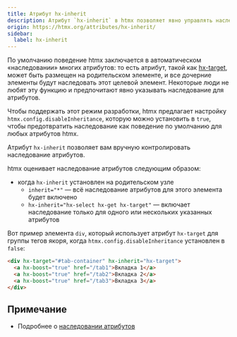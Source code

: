```yaml
---
title: Атрибут hx-inherit
description: Атрибут `hx-inherit` в htmx позволяет явно управлять наследованием атрибутов между родительскими и дочерними элементами, обеспечивая детальный контроль над тем, какие именно атрибуты htmx наследуются при отключённой системе наследования по умолчанию через конфигурацию.
origin: https://htmx.org/attributes/hx-inherit/
sidebar:
  label: hx-inherit
---
```


По умолчанию поведение htmx заключается в автоматическом «наследовании» многих атрибутов: то есть атрибут, такой как [hx-target](/attributes/hx-target/), может быть размещен на родительском элементе, и все дочерние элементы будут наследовать этот целевой элемент. Некоторые люди не любят эту функцию и предпочитают явно указывать наследование для атрибутов.

Чтобы поддержать этот режим разработки, htmx предлагает настройку `htmx.config.disableInheritance`, которую можно установить в `true`, чтобы предотвратить наследование как поведение по умолчанию для любых атрибутов htmx.

Атрибут `hx-inherit` позволяет вам вручную контролировать наследование атрибутов.

htmx оценивает наследование атрибутов следующим образом:

* когда `hx-inherit` установлен на родительском узле
  * `inherit="*"` — всё наследование атрибутов для этого элемента будет включено
  * `hx-inherit="hx-select hx-get hx-target"` — включает наследование только для одного или нескольких указанных атрибутов

Вот пример элемента `div`, который использует атрибут `hx-target` для группы тегов якоря, когда `htmx.config.disableInheritance` установлен в `false`:

```html
<div hx-target="#tab-container" hx-inherit="hx-target">
  <a hx-boost="true" href="/tab1">Вкладка 1</a>
  <a hx-boost="true" href="/tab2">Вкладка 2</a>
  <a hx-boost="true" href="/tab3">Вкладка 3</a>
</div>
```

## Примечание

* Подробнее о [наследовании атрибутов](/inheritance)
